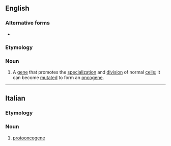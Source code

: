 {{also|proto-oncogene}}
==English==

===Alternative forms===
* {{l|en|proto-oncogene}}

===Etymology===
{{prefix|en|proto|oncogene}}

===Noun===
{{en-noun}}

# {{lb|en|genetics}} A [[gene]] that promotes the [[specialization]] and [[division]] of normal [[cell]]s; it can become [[mutate]]d to form an [[oncogene]].

----

==Italian==

===Etymology===
{{prefix|it|proto|oncogene}}

===Noun===
{{it-noun|m}}

# [[#English|protooncogene]]